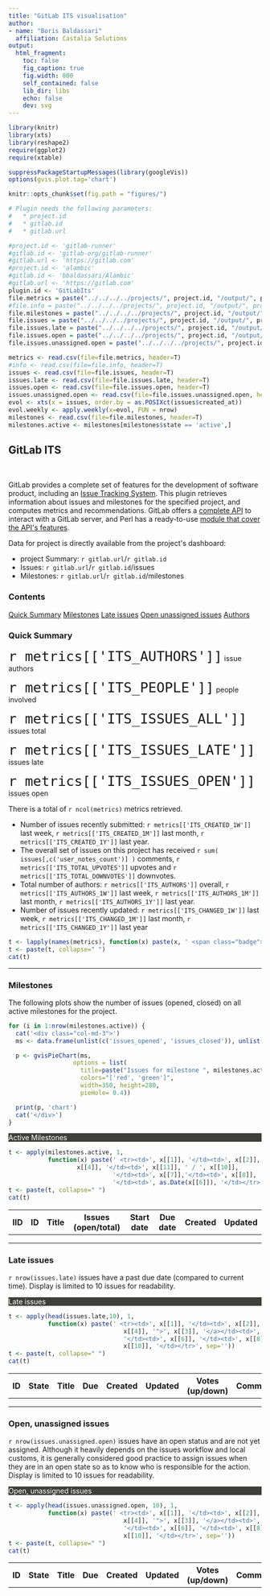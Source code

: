 ```yaml
---
title: "GitLab ITS visualisation"
author:
- name: "Boris Baldassari"
  affiliation: Castalia Solutions
output:
  html_fragment:
    toc: false
    fig_caption: true
    fig.width: 800
    self_contained: false
    lib_dir: libs
    echo: false
    dev: svg
---
```


```r
library(knitr)
library(xts)
library(reshape2)
require(ggplot2)
require(xtable)

suppressPackageStartupMessages(library(googleVis))
options(gvis.plot.tag='chart')

knitr::opts_chunk$set(fig.path = "figures/")

# Plugin needs the following parameters:
#   * project.id
#   * gitlab.id
#   * gitlab.url

#project.id <- 'gitlab-runner'
#gitlab.id <- 'gitlab-org/gitlab-runner'
#gitlab.url <- 'https://gitlab.com'
#project.id <- 'alambic'
#gitlab.id <- 'bbaldassari/Alambic'
#gitlab.url <- 'https://gitlab.com'
plugin.id <- 'GitLabIts'
file.metrics = paste("../../../../projects/", project.id, "/output/", project.id, "_metrics_gitlab_its.csv", sep="")
#file.info = paste("../../../../projects/", project.id, "/output/", project.id, "_info_gitlab_its.csv", sep="")
file.milestones = paste("../../../../projects/", project.id, "/output/", project.id, "_gitlab_its_milestones.csv", sep="")
file.issues = paste("../../../../projects/", project.id, "/output/", project.id, "_gitlab_its_issues.csv", sep="")
file.issues.late = paste("../../../../projects/", project.id, "/output/", project.id, "_gitlab_its_issues_late.csv", sep="")
file.issues.open = paste("../../../../projects/", project.id, "/output/", project.id, "_gitlab_its_issues_open.csv", sep="")
file.issues.unassigned.open = paste("../../../../projects/", project.id, "/output/", project.id, "_gitlab_its_issues_unassigned_open.csv", sep="")

metrics <- read.csv(file=file.metrics, header=T)
#info <- read.csv(file=file.info, header=T)
issues <- read.csv(file=file.issues, header=T)
issues.late <- read.csv(file=file.issues.late, header=T)
issues.open <- read.csv(file=file.issues.open, header=T)
issues.unassigned.open <- read.csv(file=file.issues.unassigned.open, header=T)
evol <- xts(x = issues, order.by = as.POSIXct(issues$created_at))
evol.weekly <- apply.weekly(x=evol, FUN = nrow)
milestones <- read.csv(file=file.milestones, header=T)
milestones.active <- milestones[milestones$state == 'active',]

```

## GitLab ITS

<br />

<div class="row"><div class="col-sm-7">

GitLab provides a complete set of features for the development of software product, including an [Issue Tracking  System](https://docs.gitlab.com/ee/user/project/issues/). This plugin retrieves information about issues and milestones for the specified project, and computes metrics and recommendations. GitLab offers a [complete API](https://docs.gitlab.com/ee/api/README.html) to interact with a GitLab server, and Perl has a ready-to-use [module that cover the API&apos;s features](http://search.cpan.org/~bluefeet/GitLab-API-v3-0.08/lib/GitLab/API/v3.pm).

Data for project is directly available from the project&apos;s dashboard:

* project Summary: `r gitlab.url`/`r gitlab.id`
* Issues: `r gitlab.url`/`r gitlab.id`/issues
* Milestones: `r gitlab.url`/`r gitlab.id`/milestones

</div><div class="col-sm-4">
  <div class="panel panel-default">
  <div class="panel-heading"><h3 class="panel-title">Contents</h3></div>
  <div class="list-group">
  <a href="#summary" class="list-group-item">Quick Summary</a>
  <a href="#milestones" class="list-group-item">Milestones</a>
  <a href="#late_issues" class="list-group-item">Late issues</a>
  <a href="#unassigned_issues" class="list-group-item">Open unassigned issues</a>
  <a href="#authors" class="list-group-item">Authors</a>
  </div>
  </div>
</div></div>

### <a name="quick-summary"></a>Quick Summary

<div class="row"><div class="col-sm-3">
<span style="font-size:18pt"><span class="fa fa-users"></span> </span>
</div><div class="col-sm-3">
<span><span style="font-size:24pt">``r metrics[['ITS_AUTHORS']]``</span> issue authors</span>
</div><div class="col-sm-3">
<span><span style="font-size:24pt">``r metrics[['ITS_PEOPLE']]``</span> people involved</span>
</div></div>

<div class="row"><div class="col-sm-3">
<span style="font-size:18pt"><span class="fa fa-bug"></span> </span>
</div><div class="col-sm-3">
<span><span style="font-size:24pt">``r metrics[['ITS_ISSUES_ALL']]``</span> issues total</span>
</div><div class="col-sm-3">
<span><span style="font-size:24pt">``r metrics[['ITS_ISSUES_LATE']]``</span> issues late</span>
</div><div class="col-sm-3">
<span><span style="font-size:24pt">``r metrics[['ITS_ISSUES_OPEN']]``</span> issues open</span>
</div></div>

There is a total of `r ncol(metrics)` metrics retrieved.

* Number of issues recently submitted: ``r metrics[['ITS_CREATED_1W']]`` last week, ``r metrics[['ITS_CREATED_1M']]`` last month, ``r metrics[['ITS_CREATED_1Y']]`` last year.
* The overall set of issues on this project has received ``r sum( issues[,c('user_notes_count')] )`` comments, ``r metrics[['ITS_TOTAL_UPVOTES']]`` upvotes and ``r metrics[['ITS_TOTAL_DOWNVOTES']]`` downvotes. 
* Total number of authors: ``r metrics[['ITS_AUTHORS']]`` overall, ``r metrics[['ITS_AUTHORS_1W']]`` last week, ``r metrics[['ITS_AUTHORS_1M']]`` last month, ``r metrics[['ITS_AUTHORS_1Y']]`` last year.
* Number of issues recently updated: ``r metrics[['ITS_CHANGED_1W']]`` last week, ``r metrics[['ITS_CHANGED_1M']]`` last month, ``r metrics[['ITS_CHANGED_1Y']]`` last year

```r
t <- lapply(names(metrics), function(x) paste(x, ' <span class="badge">', metrics[[x]], '</span>, ', sep=''))
t <- paste(t, collapse=" ")
cat(t)
```

-----

### <a name="milestones"></a> Milestones

The following plots show the number of issues (opened, closed) on all active milestones for the project.

<div class="row">
```r
for (i in 1:nrow(milestones.active)) {
  cat('<div class="col-md-3">')
  ms <- data.frame(unlist(c('issues_opened', 'issues_closed')), unlist(milestones.active[i,c('issues_opened', 'issues_closed')]))

  p <- gvisPieChart(ms,
                  options = list(
                    title=paste("Issues for milestone ", milestones.active[i,4], sep=""),
                    colors="['red', 'green']",
                    width=350, height=280,
                    pieHole= 0.4))

  print(p, 'chart')
  cat('</div>')
}
```
</div>


<div class="panel panel-default">
<div class="panel-heading" style="background-color: #3E3F3A; color: white"><span class="fa fa-indent"></span> Active Milestones</div>

<table class="table table-striped">
  <tr><th>IID</th><th>ID</th><th>Title</th><th>Issues (open/total)</th><th>Start date</th><th>Due date</th><th>Created</th><th>Updated</th></tr>
```r
t <- apply(milestones.active, 1,
		   function(x) paste(' <tr><td>', x[[1]], '</td><td>', x[[2]], '</td><td>',
		           x[[4]], '</td><td>', x[[11]], ' / ', x[[10]],
							 '</td><td>', x[[7]],'</td><td>', x[[8]], '</td><td>', as.Date(x[[5]]), 
							 '</td><td>', as.Date(x[[6]]), '</td></tr>', sep=''))
t <- paste(t, collapse=" ")
cat(t)
```
</table>
</div>

-----

### <a name="late_issues"></a>Late issues

``r nrow(issues.late)`` issues have a past due date (compared to current time). Display is limited to 10 issues for readability.

<div class="panel panel-default">
<div class="panel-heading" style="background-color: #3E3F3A; color: white"><span class="fa fa-indent"></span>  Late issues</div>

<table class="table table-striped">
  <tr><th>ID</th><th>State</th><th>Title</th><th>Due</th><th>Created</th><th>Updated</th><th>Votes (up/down)</th><th>Comments</th></tr>
```r
t <- apply(head(issues.late,10), 1, 
		   function(x) paste(' <tr><td>', x[[1]], '</td><td>', x[[2]], '</td><td><a href="', 
							    x[[4]], '">', x[[3]], '</a></td><td>', x[[7]], '</td><td>', x[[5]], 
							    '</td><td>', x[[6]], '</td><td>', x[[8]], ' / ', x[[9]], '</td><td>', 
							    x[[10]], '</td></tr>', sep=''))
t <- paste(t, collapse=" ")
cat(t)
```
</table>
</div>

-----

### <a name="unassigned_issues"></a>Open, unassigned issues

``r nrow(issues.unassigned.open)`` issues have an open status and are not yet assigned. Although it heavily depends on the issues workflow and local customs, it is generally considered good practice to assign issues when they are in an open state so as to know who is responsible for the action. Display is limited to 10 issues for readability.

<div class="panel panel-default">
<div class="panel-heading" style="background-color: #3E3F3A; color: white"><span class="fa fa-indent"></span>  Open, unassigned issues</div>

<table class="table table-striped">
  <tr><th>ID</th><th>State</th><th>Title</th><th>Due</th><th>Created</th><th>Updated</th><th>Votes (up/down)</th><th>Comments</th></tr>
```r
t <- apply(head(issues.unassigned.open, 10), 1, 
		   function(x) paste(' <tr><td>', x[[1]], '</td><td>', x[[2]], '</td><td><a href="', 
							    x[[4]], '">', x[[3]], '</a></td><td>', x[[7]], '</td><td>', x[[5]], 
							    '</td><td>', x[[6]], '</td><td>', x[[8]], ' / ', x[[9]], '</td><td>', 
							    x[[10]], '</td></tr>', sep=''))
t <- paste(t, collapse=" ")
cat(t)
```
</table>
</div>

